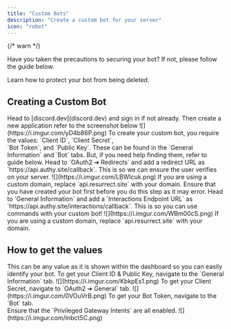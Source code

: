 ```yaml
---
title: "Custom Bots"
description: "Create a custom bot for your server"
icon: "robot"
---
```


{/* warn */}

<Tip>
    Have you taken the precautions to securing your bot? If not, please follow
    the guide below.
    <Card title="Protect Your Bot" href="/setup/protect-bot">
        <p>Learn how to protect your bot from being deleted.</p>
    </Card>
</Tip>

## Creating a Custom Bot

<Steps>
    <Step title="Create an application">
        Head to [discord.dev](discord.dev) and sign in if not already. Then
        create a new application refer to the screenshot below
        <Frame>![](https://i.imgur.com/yD4b86P.png)</Frame>
    </Step>
    <Step title="Copy values">
        To create your custom bot, you require the values: `Client ID`, `Client
        Secret`, <br /> `Bot Token`, and `Public Key`. These can be found in the
        `General Information` and `Bot` tabs. But, if you need help finding
        them, refer to guide below.
    </Step>
    <Step title="Add A Redirect URL">
        Head to `OAuth2 ➔ Redirects` and add a redirect URL as
        `https://api.authy.site/callback`. This is so we can ensure the user
        verifies on your server.
        <Frame>![](https://i.imgur.com/LBWIcuk.png)</Frame>
        <Note>
            If you are using a custom domain, replace `api.resurrect.site` with
            your domain.
        </Note>
    </Step>
    <Step title="Add A Interactions Endpoint URL">
        <Warning>
            Ensure that you have created your bot first before you do this step
            as it may error.
        </Warning>
        Head to `General Information` and add a `Interactions Endpoint URL` as `https://api.authy.site/interactions/callback`.
        This is so you can use commands with your custom bot!
        <Frame>![](https://i.imgur.com/WBm00cS.png)</Frame>
        <Note>
            If you are using a custom domain, replace `api.resurrect.site` with
            your domain.
        </Note>
    </Step>
</Steps>

## How to get the values

<AccordionGroup>
    <Accordion title="Bot Name">
        <Note>
            This can be any value as it is shown within the dashboard so you can
            easily identify your bot.
        </Note>
    </Accordion>
    <Accordion title="Client ID & Public Key">
        To get your Client ID & Public Key, navigate to the `General
        Information` tab. ![](https://i.imgur.com/KbkpEs1.png)
    </Accordion>
    <Accordion title="Client Secret">
        To get your Client Secret, navigate to `OAuth2 ➔ General` tab.
        ![](https://i.imgur.com/0VOuVrB.png)
    </Accordion>
    <Accordion title="Bot Token">
        To get your Bot Token, navigate to the `Bot` tab. <br /> Ensure that the
        `Privileged Gateway Intents` are all enabled.
        ![](https://i.imgur.com/Inbct5C.png)
    </Accordion>
</AccordionGroup>
